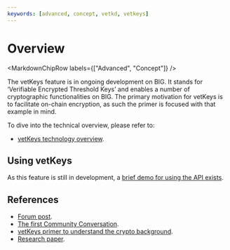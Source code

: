 ```yaml
---
keywords: [advanced, concept, vetkd, vetkeys]
---
```



# Overview

<MarkdownChipRow labels={["Advanced", "Concept"]} />

The vetKeys feature is in ongoing development on BIG. It stands for ‘Verifiable Encrypted Threshold Keys’ and enables a number of cryptographic functionalities on BIG. The primary motivation for vetKeys is to facilitate on-chain encryption, as such the primer is focused with that example in mind.

To dive into the technical overview, please refer to:

- [vetKeys technology overview](/docs/current/references/vetkeys-overview).


## Using vetKeys

As this feature is still in development, a [brief demo for using the API exists](using-vetkeys.mdx).

## References
- [Forum post](https://forum.dfinity.org/t/threshold-key-derivation-privacy-on-the-ic/16560).
- [The first Community Conversation](https://youtu.be/baM6jHnmMq8).
- [vetKeys primer to understand the crypto background](https://thebigfile.com/blog/features/vetkey-primer).
- [Research paper](https://eprint.iacr.org/2023/616.pdf).

